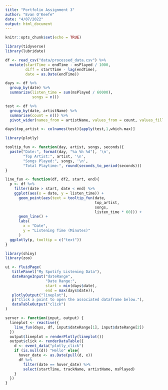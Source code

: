 ```yaml
---
title: "Portfolio Assignment 3"
author: "Evan O'Keefe"
date: "4/07/2022"
output: html_document
---
```


```r
knitr::opts_chunk$set(echo = TRUE)
```

```r
library(tidyverse)
library(lubridate)

df <- read_csv("data/processed_data.csv") %>% 
  mutate(startTime = endTime - msPlayed / 1000,
         diff = startTime - lag(endTime),
         date = as.Date(endTime))
```

```r
days <- df %>% 
  group_by(date) %>% 
  summarize(listen_time = sum(msPlayed / 60000),
            songs = n())
```

```r
test <- df %>% 
  group_by(date, artistName) %>% 
  summarise(count = n()) %>% 
  pivot_wider(names_from = artistName, values_from = count, values_fill = 0)

days$top_artist <- colnames(test)[apply(test,1,which.max)]
```

```r
library(plotly)

tooltip_fun <- function(day, artist, songs, seconds){
  paste("Date:", format(day, "%a %h %d"), '\n',
        "Top Artist:", artist, '\n',
        "Songs Played:", songs, '\n',
        "Total Playtime:", round(seconds_to_period(seconds)))
}

line_fun <- function(df, df2, start, end){
  p <- df %>% 
    filter(date > start, date < end) %>% 
    ggplot(aes(x = date, y = listen_time)) +
      geom_point(aes(text = tooltip_fun(date,
                                        top_artist,
                                        songs,
                                        listen_time * 60))) +
      geom_line() +
      labs(
        x = "Date",
        y = "Listening Time (Minutes)"
      )
  ggplotly(p, tooltip = c("text"))
}
```


```r
library(shiny)
library(zoo)

ui <- fluidPage(
   titlePanel("My Spotify Listening Data"),
   dateRangeInput("dateRange",
                  "Date Range:",
                  start = min(days$date),
                  end = max(days$date)),
   plotlyOutput("lineplot"),
   p("Click a point to open the associated dataframe below."),
   dataTableOutput("click")
)

server <- function(input, output) {
  lineplot <- reactive({
    line_fun(days, df, input$dateRange[1], input$dateRange[2])
  })
  output$lineplot = renderPlotly(lineplot())
  output$click <- renderDataTable({
    d <- event_data("plotly_click")
    if (is.null(d)) "Hello" else{
      hover_date <- as.Date(pull(d, x))
      df %>% 
        filter(date == hover_date) %>% 
        select(startTime, trackName, artistName, msPlayed)
    }
  })
}

```

